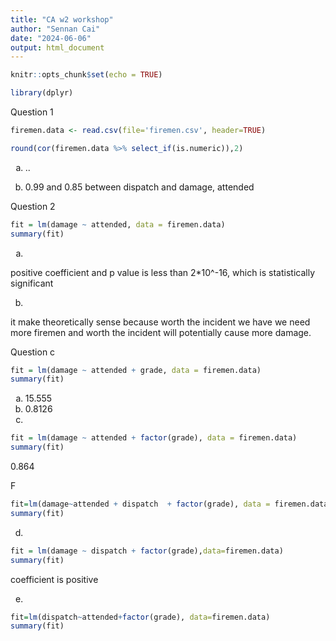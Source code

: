 ```yaml
---
title: "CA w2 workshop"
author: "Sennan Cai"
date: "2024-06-06"
output: html_document
---
```


```r
knitr::opts_chunk$set(echo = TRUE)
```

```r
library(dplyr)
```

Question 1

```r
firemen.data <- read.csv(file='firemen.csv', header=TRUE)

round(cor(firemen.data %>% select_if(is.numeric)),2)


```
a)
..

b)
0.99 and 0.85 between dispatch and damage, attended


Question 2

```r
fit = lm(damage ~ attended, data = firemen.data)
summary(fit)
```
a)

positive coefficient and p value is less than 2*10^-16, which is statistically significant

b)

it make theoretically sense because worth the incident we have we need more firemen 
and worth the incident will potentially cause more damage.

Question c

```r
fit = lm(damage ~ attended + grade, data = firemen.data)
summary(fit)
```

a)
15.555
b)
0.8126
c)
```r
fit = lm(damage ~ attended + factor(grade), data = firemen.data)
summary(fit)
```

0.864

F
```r
fit=lm(damage~attended + dispatch  + factor(grade), data = firemen.data)
summary(fit)
```

d)

```r
fit = lm(damage ~ dispatch + factor(grade),data=firemen.data)
summary(fit)
```

coefficient is positive 

e)

```r
fit=lm(dispatch~attended+factor(grade), data=firemen.data)
summary(fit)
```

